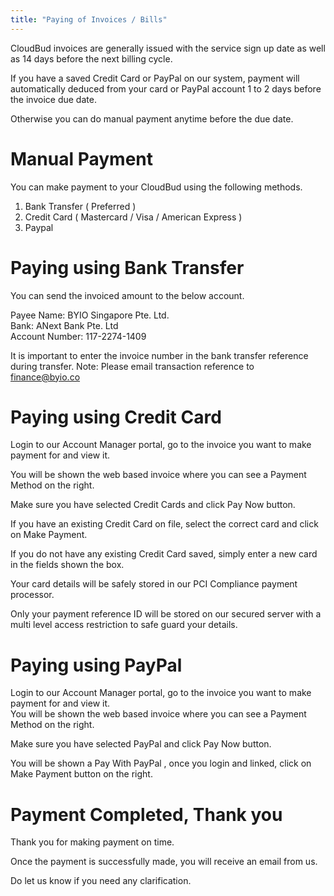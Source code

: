 ```yaml
---
title: "Paying of Invoices / Bills"
---
```


CloudBud invoices are generally issued with the service sign up date as well as 14 days before the next billing cycle.

If you have a saved Credit Card or PayPal on our system, payment will automatically deduced from your card or PayPal account 1 to 2 days before the invoice due date.

Otherwise you can do manual payment anytime before the due date.

# Manual Payment

You can make payment to your CloudBud using the following methods.

1. Bank Transfer ( Preferred )
2. Credit Card ( Mastercard / Visa / American Express )
3. Paypal

# Paying using Bank Transfer

You can send the invoiced amount to the below account.

Payee Name: BYIO Singapore Pte. Ltd.\
Bank: ANext Bank Pte. Ltd\
Account Number: 117-2274-1409

It is important to enter the invoice number in the bank transfer reference during transfer.
Note: Please email transaction reference to [finance@byio.co](mailto:finance@byio.co)

# Paying using Credit Card

Login to our Account Manager portal, go to the invoice you want to make payment for and view it.

You will be shown the web based invoice where you can see a Payment Method on the right.

Make sure you have selected Credit Cards and click Pay Now button.

If you have an existing Credit Card on file, select the correct card and click on Make Payment.

If you do not have any existing Credit Card saved, simply enter a new card in the fields shown the box.

Your card details will be safely stored in our PCI Compliance payment processor.

Only your payment reference ID will be stored on our secured server with a multi level access restriction to safe guard your details.

# Paying using PayPal

Login to our Account Manager portal, go to the invoice you want to make payment for and view it.\
You will be shown the web based invoice where you can see a Payment Method on the right.

Make sure you have selected PayPal and click Pay Now button.

You will be shown a Pay With PayPal , once you login and linked, click on Make Payment button on the right.

# Payment Completed, Thank you

Thank you for making payment on time.

Once the payment is successfully made, you will receive an email from us.

Do let us know if you need any clarification.